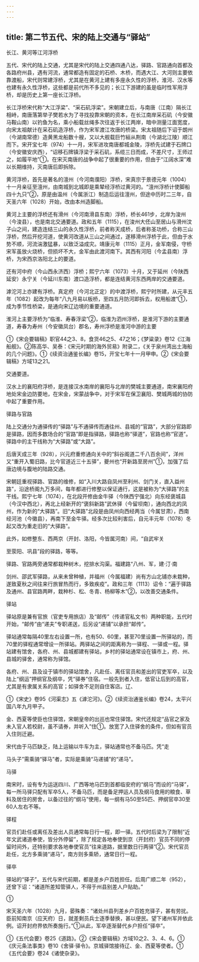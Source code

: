 ```yaml
---
---
---
```

title: 第二节五代、宋的陆上交通与“驿站”
---



长江、黄河等江河浮桥

五代、宋代的陆上交通，尤其是宋代的陆上交通四通八达，驿路、官路通向首都及各路府州县，遇有河流，通常都造有固定的石桥、木桥，而遇大江、大河则主要依靠渡船，宋代则常建浮桥，尤其是在黄河上建有多座永久性的浮桥，淮河、汉水等也建有永久性浮桥，这些都是前代所不多见的；长江下游建的虽是临时性军用浮桥，却是历史上第一座长江浮桥。

长江浮桥宋代称“大江浮梁”、“采石矶浮梁”。宋朝建立后，与南唐（江南）隔长江相峙，南唐落第举子樊若水为了寻找投靠宋朝的资本，在长江南岸采石矶（今安徽马鞍山南）以钓鱼为名，乘小船载丝绳多次往返于长江两岸，暗中测量江面宽度，向宋太祖献计在采石矶造浮桥，作为宋军渡江攻唐的桥梁。宋太祖随后下诏于朗州（今湖南常德）造黄黑龙船数十艘，又以大舰载巨竹絙从荆南（今湖北江陵）顺江而下。宋开宝七年（974）十一月，宋军进攻南唐都城金陵，浮桥先试建于石牌口（今安徽安庆西），“诏移石牌镇浮梁于采石矶，系缆三日而成，不差尺寸，王师过之，如履平地”①。在宋灭南唐的战争中起了很重要的作用，但由于“江阔水深”难以长期维持，灭南唐后即拆除。

黄河浮桥，首先是著名的澶州（今河南濮阳）浮桥，宋真宗于景德元年（1004）十一月亲征至澶州，由南城到北城即是乘辇经浮桥过黄河的。“澶州浮桥计使脚船四十九只”②，原是由温州（今属浙江）制造后运往澶州，但途中历时二三年，自天圣六年（1028）开始，改由本州造脚船。

黄河上主要的浮桥还有滑州（今河南滑县东南）浮桥，桥长461步，北岸为浚州（今浚县），也是南北交通要道。政和五年（1115），在浚州大伾山至居山与滑州汶子山之间，建造连结三山的永久性浮桥，前者称天成桥，后者称圣功桥，合称三山浮桥，然后开挖河道，使黄河改道从三山之间通过，遂移滑州浮桥于此，但由于水势不顺，河流湍激猛暴，以致泛溢成灾。靖康元年（1115）正月，金军南侵，守桥宋军虽放火烧桥，但损坏不大，金军由此渡河南下。其西有河阳（今孟县南）浮桥，为宋西京洛阳北上的要道。

还有河中府（今山西永济西）浮桥；熙宁六年（1073）十月，又于延州（今陕西延安）永宁关（今延川东南）渡口造浮桥，都是连结黄河东西两岸的交通要道。

滹沱河上亦建有浮桥。真定府（今河北正定）的中渡浮桥，熙宁时所建，从元丰五年（1082）起改为每年“八九月易以板桥，至四五月防河即拆去，权用船渡”①，成为季节性桥梁，是通向宋辽边境的重要通道。

淮河上主要浮桥为“临淮、寿春浮梁”②，临淮为泗州浮桥，是淮河下游的主要通道，寿春为寿州（今安徽凤台）郡名，寿州浮桥是淮河中游的主要

①《宋会要辑稿》职官44之3、8，食货46之5、47之16；《梦粱录》卷12《江海船舰》。②陈高华、吴泰：《宋元时期的海外贸易》附录二，《关于泉州湾出土海船的几个问题》。①《续资治通鉴长编》卷15，开宝七年十一月甲申。②《宋会要辑稿》方域13之21。

交通要道。

汉水上的襄阳府浮桥，是连接汉水南岸的襄阳与北岸的樊城主要通道，南宋襄阳府地处宋金边防要地，在宋金，宋蒙战争中，对于宋军在保卫襄阳、樊城两城的协防中起了重要作用。

驿路与官路

陆上交通分为通驿传的“驿路”与不通驿传而通往州、县城的“官路”，大部分官路即是驿路，因而多数场合的“官路”即是指驿路，驿路也称“驿道”，官路也称“官道”。驿路中的主干线称为“大驿路”或“大路”。

后唐天成三年（928），兴元府重修通向关中的“斜谷阁道二千八百余间”，洋州又“重开入蜀旧路，比今官道近三十五驿”，夔州也“开新路至房州”①，加强了后唐边境与腹地的陆路交通。

宋朝廷重视驿路、官路的维修，如“入川大路自凤州至利州、剑门关，直入益州路”，沿途桥阁九万多间，每年都进行修整以保证通行，这是被称为“大驿路”的主干线。熙宁七年（1074），在北段开修由金牛驿（今陕西宁强北）向东经褒城县（今汉中西北），再北上经新开的“褒斜新路”武休驿（今留坝南），通向西北的凤州，作为新的“大驿路”。旧“大驿路”北段是由凤州向西经两当（今属甘肃），西南经河池（今徽县），再南下至金牛驿。经多次比较利害后，自元丰元年（1078）冬起又改为重走旧的“大驿路”。

此外，如修整东、西两京（开封、洛阳，今皆属河南）间，“自武牢关

至荥阳、巩县”段的驿路，等等。

驿路、官路两旁通常都栽种树木，挖排水沟渠。福建路“八州、军，建·汀·南

剑州、邵武军驿路，从来未曾种植，并福州（今属福建）尚有方山北铺亦未栽种，遂致夏秋之间往来行旅冒热而行，多致疾疫”。政和三年（1113）诏令：“遍于驿路及通州、县官路两畔，栽种杉、松、冬青、杨柳等木”②，以改善交通条件。

驿站

驿站原是兼有官旅（官吏专用旅店）及“邮传”（传递官私文书）两种职能，五代时开始，“邮传”由“递夫”专职递送，后另设“递铺”以承担“邮传”。

驿站通常每隔40里左右设置一所，也有50、60里，甚至70里设置一所驿站的，而70里的驿程通常增设一所驿站。两驿站之间的距离称为一驿程、一驿或一程。驿站建有馆舍，各府、州、县城都建有驿站，乡村的驿站通常设在镇市上，府、州、县城的驿舍，通常称为驿馆。

各府、州、县及设于镇市的驿站馆舍，凡赴任、离任官员和差出的官吏军卒，以及陆上“纲运”押纲官及纲卒，凭“驿券”住宿。一般先到者入住，低官让后到的高官，尤其是有隶属关系的高官；如驿舍不足则自住客店。辽、

①《宋史》卷95《河渠志》五《滹沱河》。②《续资治通鉴长编》卷24，太平兴国八年九月甲子。

金、西夏等使臣也住驿馆，宋朝皇帝的出巡也常住驿馆。宋代还规定“品官之家及未入官人若校尉，虽不请券，并听入”住①。放宽了入住驿舍的条件，但如有官员入住则迁避。

宋代由于马匹缺乏，陆上运输以牛车为主，驿站通常也不备马匹。凭“走

马头子”需乘骑“驿马”者，实际是乘骑“马递铺”的“递马”。

马驿

南宋时，设有专为运送四川、广西等地马匹到首都临安府的“纲马”而设的“马驿”，每一所马驿只配有军卒5人，不备马匹，而是备足押运人员及纲马食用的粮食、草料及居住的房舍，以备过往的“纲马”使用，每一纲有马50至55匹、押纲官卒30至60人左右不等。

驿程

官员们赴任或离任及差出人员通常每日行一程，即一驿。五代时后梁为了限制“近年文武诸道奉使，皆分外停留”，除了规定各地奉使到京（开封府）官员不同的停留时间外，还特别要求各地奉使官员“往来道路，据里数日行两驿”②。宋代官员赴任，北方多乘骑“递马”，南方则多乘轿，通常日行一程。

驿卒

驿站的“驿子”，五代与宋代前期，都是差乡户百姓担任。后周广顺二年（952），还曾下诏：“诸道所差知管驿人，不得于州县别差人户贴助。”

①

宋天圣六年（1028）九月，晏殊奏：“诸处州县列差乡户百姓充驿子，甚有劳扰。臣前知南京（应天府）日，就差剩员兵士逐季替换，甚以便民。望下诸州军并依此例。诏开封府界依所奏施行。”①从此，军卒逐渐替代乡户担任“驿卒”。

①《五代会要》卷25《道路》。②《宋会要辑稿》方域10之2、3、4、6。①《庆元条法事类》卷10《舍驿·驿令》。京城驿馆接待辽、金、西夏等使者。①《五代会要》卷24《诸使杂录》。